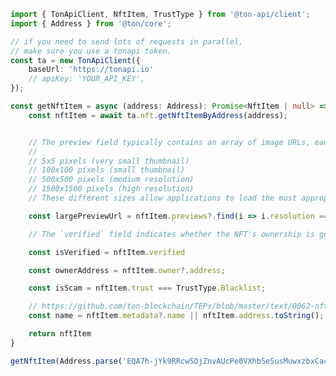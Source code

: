 ```typescript
import { TonApiClient, NftItem, TrustType } from '@ton-api/client';
import { Address } from '@ton/core';

// if you need to send lots of requests in parallel,
// make sure you use a tonapi token.
const ta = new TonApiClient({
    baseUrl: 'https://tonapi.io'
    // apiKey: 'YOUR_API_KEY',
});

const getNftItem = async (address: Address): Promise<NftItem | null> => {
    const nftItem = await ta.nft.getNftItemByAddress(address);


    // The preview field typically contains an array of image URLs, each representing the same image at a different resolution. For example, you might find resolutions like:
    //
    // 5x5 pixels (very small thumbnail)
    // 100x100 pixels (small thumbnail)
    // 500x500 pixels (medium resolution)
    // 1500x1500 pixels (high resolution)
    // These different sizes allow applications to load the most appropriate image based on the display context, optimizing performance and user experience.

    const largePreviewUrl = nftItem.previews?.find(i => i.resolution === '1500x1500')?.url;

    // The `verified` field indicates whether the NFT's ownership is genuinely associated with its stated collection. When `verified` is true, it means that the NFT's connection to its collection has been confirmed as legitimate.

    const isVerified = nftItem.verified

    const ownerAddress = nftItem.owner?.address;

    const isScam = nftItem.trust === TrustType.Blacklist;

    // https://github.com/ton-blockchain/TEPs/blob/master/text/0062-nft-standard.md
    const name = nftItem.metadata?.name || nftItem.address.toString();

    return nftItem
}

getNftItem(Address.parse('EQA7h-jYk9RRcwSOjZnvAUcPe0VXhbSeSusMuwxzbxCacCZG'));
```